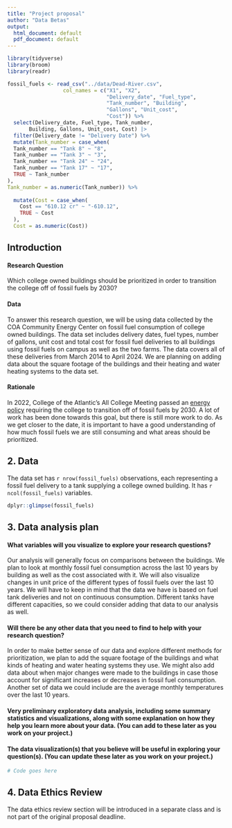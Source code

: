 ```yaml
---
title: "Project proposal"
author: "Data Betas"
output:
  html_document: default
  pdf_document: default
---
```


```r
library(tidyverse)
library(broom)
library(readr)
```

``` r
fossil_fuels <- read_csv("../data/Dead-River.csv",
                  col_names = c("X1", "X2", 
                                "Delivery_date", "Fuel_type",
                                "Tank_number", "Building",
                                "Gallons", "Unit_cost",
                                "Cost")) %>% 
  select(Delivery_date, Fuel_type, Tank_number, 
       Building, Gallons, Unit_cost, Cost) |>
  filter(Delivery_date != "Delivery Date") %>% 
  mutate(Tank_number = case_when(
  Tank_number == "Tank 8" ~ "8",
  Tank_number == "Tank 3" ~ "3",
  Tank_number == "Tank 24" ~ "24",
  Tank_number == "Tank 17" ~ "17",
  TRUE ~ Tank_number
),
Tank_number = as.numeric(Tank_number)) %>% 
  
  mutate(Cost = case_when(
    Cost == "610.12 cr" ~ "-610.12",
    TRUE ~ Cost
  ),
  Cost = as.numeric(Cost))
```
## Introduction

#### Research Question

Which college owned buildings should be prioritized in order to transition the college off of fossil fuels by 2030?

#### Data

To answer this research question, we will be using data collected by the COA Community Energy Center on fossil fuel consumption of college owned buildings. The data set includes delivery dates, fuel types, number of gallons, unit cost and total cost for fossil fuel deliveries to all buildings using fossil fuels on campus as well as the two farms. The data covers all of these deliveries from March 2014 to April 2024. We are planning on adding data about the square footage of the buildings and their heating and water heating systems to the data set.

#### Rationale

In 2022, College of the Atlantic's All College Meeting passed an [energy policy](https://www.coa.edu/about/environmental-commitment/publications-policies/) requiring the college to transition off of fossil fuels by 2030. A lot of work has been done towards this goal, but there is still more work to do. As we get closer to the date, it is important to have a good understanding of how much fossil fuels we are still consuming and what areas should be prioritized.

## 2. Data
The data set has `r nrow(fossil_fuels)` observations, each representing a fossil fuel delivery to a tank supplying a college owned building. It has `r ncol(fossil_fuels)` variables.

```r
dplyr::glimpse(fossil_fuels)

```

## 3. Data analysis plan

#### What variables will you visualize to explore your research questions?

Our analysis will generally focus on comparisons between the buildings. We plan to look at monthly fossil fuel consumption across the last 10 years by building as well as the cost associated with it. We will also visualize changes in unit price of the different types of fossil fuels over the last 10 years. We will have to keep in mind that the data we have is based on fuel tank deliveries and not on continuous consumption. Different tanks have different capacities, so we could consider adding that data to our analysis as well.

#### Will there be any other data that you need to find to help with your research question?

In order to make better sense of our data and explore different methods for prioritization, we plan to add the square footage of the buildings and what kinds of heating and water heating systems they use. We might also add data about when major changes were made to the buildings in case those account for significant increases or decreases in fossil fuel consumption. Another set of data we could include are the average monthly temperatures over the last 10 years.

#### Very preliminary exploratory data analysis, including some summary statistics and visualizations, along with some explanation on how they help you learn more about your data. (You can add to these later as you work on your project.)

#### The data visualization(s) that you believe will be useful in exploring your question(s). (You can update these later as you work on your project.)

```r
# Code goes here
```

## 4. Data Ethics Review

The data ethics review section will be introduced in a separate class and is not part of the original proposal deadline.
